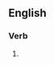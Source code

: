 ==English==

===Verb===
{{head|en|verb form}}

# {{present participle of|undercharge|lang=en|nocat=1}}